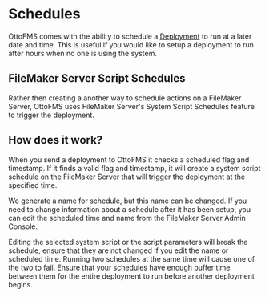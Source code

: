 
# Schedules

OttoFMS comes with the ability to schedule a [Deployment](/concepts/deployments) to run at a later date and time. This is useful if you would like to setup a deployment to run after hours when no one is using the system.

## FileMaker Server Script Schedules

Rather then creating a another way to schedule actions on a FileMaker Server, OttoFMS uses FileMaker Server's System Script Schedules feature to trigger the deployment.

## How does it work?

When you send a deployment to OttoFMS it checks a scheduled flag and timestamp. If it finds a valid flag and timestamp, it will create a system script schedule on the FileMaker Server that will trigger the deployment at the specified time.

We generate a name for schedule, but this name can be changed. If you need to change information about a schedule after it has been setup, you can edit the scheduled time and name from the FileMaker Server Admin Console.

<Callout type="warning">
  Editing the selected system script or the script parameters will break the
  schedule, ensure that they are not changed if you edit the name or scheduled
  time.
</Callout>

<Callout type="warning">
  Running two schedules at the same time will cause one of the two to fail.
  Ensure that your schedules have enough buffer time between them for the entire
  deployment to run before another deployment begins.
</Callout>
